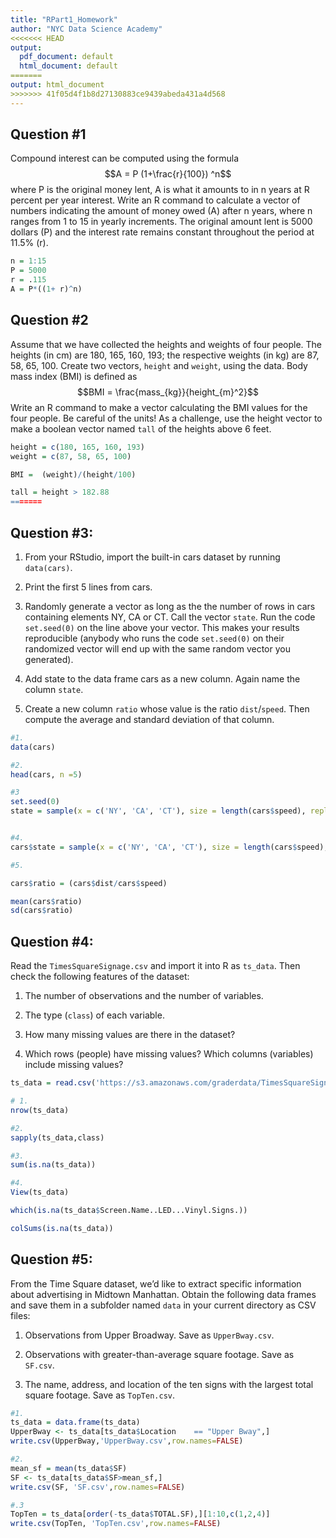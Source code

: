```yaml
---
title: "RPart1_Homework"
author: "NYC Data Science Academy"
<<<<<<< HEAD
output:
  pdf_document: default
  html_document: default
=======
output: html_document
>>>>>>> 41f05d4f1b8d27130883ce9439abeda431a4d568
---
```

## Question #1	

Compound interest can be computed using the formula
$$A = P (1+\frac{r}{100}) ^n$$
where P is the original money lent, A is what it amounts to in n years at R percent per year interest. Write an R command to calculate a vector of numbers indicating the amount of money owed (A) after n years, where n ranges from 1 to 15 in yearly increments. The original amount lent is 5000 dollars (P) and the interest rate remains constant throughout the period at 11.5% (r). 

```r
n = 1:15
P = 5000
r = .115
A = P*((1+ r)^n)


```

## Question #2

Assume that we have collected the heights and weights of four people. The heights (in cm) are 180, 165, 160, 193; the respective weights (in kg) are 87, 58, 65, 100. Create two vectors, `height` and `weight`, using the data. Body mass index (BMI) is defined as
$$BMI = \frac{mass_{kg}}{height_{m}^2}$$
Write an R command to make a vector calculating the BMI values for the four people. Be careful of the units! As a challenge, use the height vector to make a boolean vector named `tall` of the heights above 6 feet.

```r
height = c(180, 165, 160, 193)
weight = c(87, 58, 65, 100)

BMI =  (weight)/(height/100)

tall = height > 182.88
=======


```


## Question #3:

1. From your RStudio, import the built-in cars dataset by running `data(cars)`.

2. Print the first 5 lines from cars.

3. Randomly generate a vector as long as the the number of rows in cars containing elements NY, CA or CT. Call the vector `state`. Run the code `set.seed(0)` on the line above your vector. This makes your results reproducible (anybody who runs the code `set.seed(0)` on their randomized vector will end up with the same random vector you generated). 

4. Add state to the data frame cars as a new column. Again name the column `state`.

5. Create a new column `ratio` whose value is the ratio `dist`/`speed`. Then compute the average and standard deviation of that column.

```r
#1.
data(cars)

#2.
head(cars, n =5) 

#3 
set.seed(0)
state = sample(x = c('NY', 'CA', 'CT'), size = length(cars$speed), replace = TRUE)


#4.
cars$state = sample(x = c('NY', 'CA', 'CT'), size = length(cars$speed), replace = TRUE)

#5.

cars$ratio = (cars$dist/cars$speed)

mean(cars$ratio)
sd(cars$ratio)

```


## Question #4: 

Read the `TimesSquareSignage.csv` and import it into R as `ts_data`. Then check the following features of the dataset:

1. The number of observations and the number of variables.

2. The type (`class`) of each variable.

3. How many missing values are there in the dataset?

4. Which rows (people) have missing values? Which columns (variables) include missing values?

```r
ts_data = read.csv('https://s3.amazonaws.com/graderdata/TimesSquareSignage.csv', stringsAsFactors=FALSE)

# 1.
nrow(ts_data)

#2.
sapply(ts_data,class)

#3.
sum(is.na(ts_data))

#4.
View(ts_data)

which(is.na(ts_data$Screen.Name..LED...Vinyl.Signs.))

colSums(is.na(ts_data))
```

## Question #5:

From the Time Square dataset, we'd like to extract specific information about advertising in Midtown Manhattan. Obtain the following data frames and save them in a subfolder named `data` in your current directory as CSV files:

1. Observations from Upper Broadway. Save as `UpperBway.csv`.

2. Observations with greater-than-average square footage. Save as `SF.csv`.

3. The name, address, and location of the ten signs with the largest total square footage. Save as `TopTen.csv`. 

```r

#1.
ts_data = data.frame(ts_data)
UpperBway <- ts_data[ts_data$Location	 == "Upper Bway",]
write.csv(UpperBway,'UpperBway.csv',row.names=FALSE)

#2.
mean_sf = mean(ts_data$SF)
SF <- ts_data[ts_data$SF>mean_sf,]
write.csv(SF, 'SF.csv',row.names=FALSE)

#.3
TopTen = ts_data[order(-ts_data$TOTAL.SF),][1:10,c(1,2,4)]
write.csv(TopTen, 'TopTen.csv',row.names=FALSE)
```




